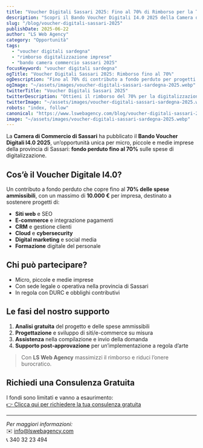 ```yaml
---
title: "Voucher Digitali Sassari 2025: Fino al 70% di Rimborso per la Tua Impresa"
description: "Scopri il Bando Voucher Digitali I4.0 2025 della Camera di Commercio di Sassari e ottieni fino al 70% di contributo a fondo perduto per la digitalizzazione della tua impresa."
slug: "/blog/voucher-digitali-sassari-2025"
publishDate: 2025-06-22
author: "LS Web Agency"
category: "Opportunità"
tags:
  - "voucher digitali sardegna"
  - "rimborso digitalizzazione imprese"
  - "bando camera commercio sassari 2025"
focusKeyword: "voucher digitali sardegna"
ogTitle: "Voucher Digitali Sassari 2025: Rimborso fino al 70%"
ogDescription: "Fino al 70% di contributo a fondo perduto per progetti di digitalizzazione: siti web, e-commerce, CRM, cloud e marketing digitale."
ogImage: "~/assets/images/voucher-digitali-sassari-sardegna-2025.webp"
twitterTitle: "Voucher Digitali Sassari 2025"
twitterDescription: "Ottieni il rimborso del 70% per la digitalizzazione della tua impresa sarda con il bando 2025."
twitterImage: "~/assets/images/voucher-digitali-sassari-sardegna-2025.webp"
robots: "index, follow"
canonical: "https://www.lswebagency.com/blog/voucher-digitali-sassari-2025"
image: "~/assets/images/voucher-digitali-sassari-sardegna-2025.webp"
---
```



La **Camera di Commercio di Sassari** ha pubblicato il **Bando Voucher Digitali I4.0 2025**, un’opportunità unica per micro, piccole e medie imprese della provincia di Sassari: **fondo perduto fino al 70%** sulle spese di digitalizzazione.

## Cos’è il Voucher Digitale I4.0?

Un contributo a fondo perduto che copre fino al **70% delle spese ammissibili**, con un massimo di **10.000 €** per impresa, destinato a sostenere progetti di:

- **Siti web** e SEO  
- **E-commerce** e integrazione pagamenti  
- **CRM** e gestione clienti  
- **Cloud** e **cybersecurity**  
- **Digital marketing** e social media  
- **Formazione** digitale del personale  

## Chi può partecipare?

- Micro, piccole e medie imprese  
- Con sede legale o operativa nella provincia di Sassari  
- In regola con DURC e obblighi contributivi  

## Le fasi del nostro supporto

1. **Analisi gratuita** del progetto e delle spese ammissibili  
2. **Progettazione** e sviluppo di siti/e-commerce su misura  
3. **Assistenza** nella compilazione e invio della domanda  
4. **Supporto post-approvazione** per un’implementazione a regola d’arte  

> Con **LS Web Agency** massimizzi il rimborso e riduci l’onere burocratico.

## Richiedi una Consulenza Gratuita

I fondi sono limitati e vanno a esaurimento:  
[👉 Clicca qui per richiedere la tua consulenza gratuita](https://www.lswebagency.com/contatti)

---

*Per maggiori informazioni:*  
✉️ info@lswebagency.com  
📞 340 32 23 494  